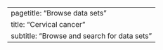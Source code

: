 ---
pagetitle: "Browse data sets"
title: "Cervical cancer"
subtitle: "Browse and search for data sets"
---
